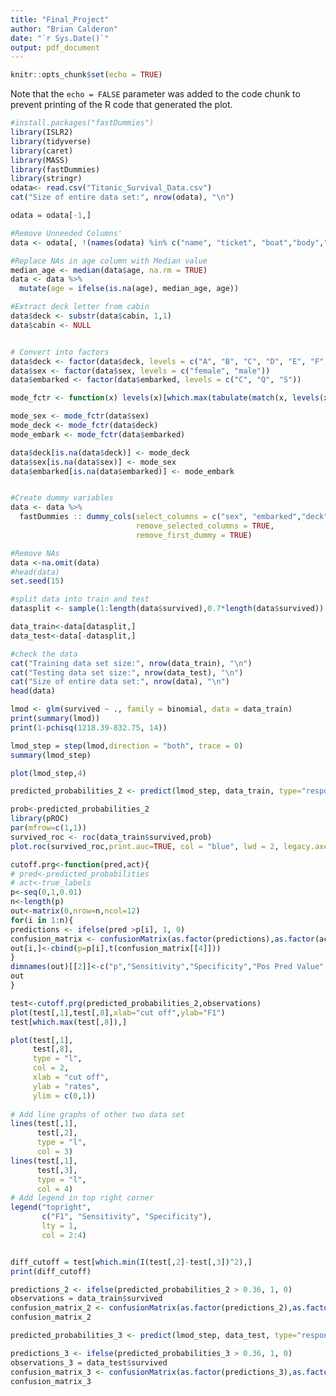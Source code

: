 ```yaml
---
title: "Final_Project"
author: "Brian Calderon"
date: "`r Sys.Date()`"
output: pdf_document
---
```


```r
knitr::opts_chunk$set(echo = TRUE)
```

Note that the `echo = FALSE` parameter was added to the code chunk to prevent printing of the R code that generated the plot.
```r
#install.packages("fastDummies")
library(ISLR2)
library(tidyverse)
library(caret)
library(MASS)
library(fastDummies)
library(stringr)
odata<- read.csv("Titanic_Survival_Data.csv")
cat("Size of entire data set:", nrow(odata), "\n")

odata = odata[-1,]

#Remove Unneeded Columns'
data <- odata[, !(names(odata) %in% c("name", "ticket", "boat","body","home.dest"))]

#Replace NAs in age column with Median value 
median_age <- median(data$age, na.rm = TRUE)
data <- data %>%
  mutate(age = ifelse(is.na(age), median_age, age))

#Extract deck letter from cabin
data$deck <- substr(data$cabin, 1,1)
data$cabin <- NULL


# Convert into factors
data$deck <- factor(data$deck, levels = c("A", "B", "C", "D", "E", "F", "G", "T"))
data$sex <- factor(data$sex, levels = c("female", "male"))
data$embarked <- factor(data$embarked, levels = c("C", "Q", "S"))

mode_fctr <- function(x) levels(x)[which.max(tabulate(match(x, levels(x))))]

mode_sex <- mode_fctr(data$sex)
mode_deck <- mode_fctr(data$deck)
mode_embark <- mode_fctr(data$embarked)

data$deck[is.na(data$deck)] <- mode_deck
data$sex[is.na(data$sex)] <- mode_sex
data$embarked[is.na(data$embarked)] <- mode_embark


#Create dummy variables
data <- data %>%
  fastDummies :: dummy_cols(select_columns = c("sex", "embarked","deck"),
                            remove_selected_columns = TRUE,
                            remove_first_dummy = TRUE)

#Remove NAs
data <-na.omit(data)
#head(data)
set.seed(15)

#split data into train and test
datasplit <- sample(1:length(data$survived),0.7*length(data$survived))

data_train<-data[datasplit,]
data_test<-data[-datasplit,]

#check the data
cat("Training data set size:", nrow(data_train), "\n")
cat("Testing data set size:", nrow(data_test), "\n")
cat("Size of entire data set:", nrow(data), "\n")
head(data)

```
```r

lmod <- glm(survived ~ ., family = binomial, data = data_train)
print(summary(lmod))
print(1-pchisq(1218.39-832.75, 14))

```

```r

lmod_step = step(lmod,direction = "both", trace = 0)
summary(lmod_step)

plot(lmod_step,4)

```

```r
predicted_probabilities_2 <- predict(lmod_step, data_train, type="response")

prob<-predicted_probabilities_2
library(pROC)
par(mfrow=c(1,1))
survived_roc <- roc(data_train$survived,prob)
plot.roc(survived_roc,print.auc=TRUE, col = "blue", lwd = 2, legacy.axes = TRUE)
```

```r
cutoff.prg<-function(pred,act){
# pred<-predicted_probabilities
# act<-true_labels
p<-seq(0,1,0.01)
n<-length(p)
out<-matrix(0,nrow=n,ncol=12)
for(i in 1:n){
predictions <- ifelse(pred >p[i], 1, 0)
confusion_matrix <- confusionMatrix(as.factor(predictions),as.factor(act),mode="prec_recall", positive = "1")
out[i,]<-cbind(p=p[i],t(confusion_matrix[[4]]))
}
dimnames(out)[[2]]<-c("p","Sensitivity","Specificity","Pos Pred Value","Neg Pred Value","Precision","Recall", "F1","Prevalence","Detection Rate","Detection Prevalence", "Balanced Accuracy")
out
}

test<-cutoff.prg(predicted_probabilities_2,observations)
plot(test[,1],test[,8],xlab="cut off",ylab="F1")
test[which.max(test[,8]),]
```

```r
plot(test[,1],                           
     test[,8],
     type = "l",
     col = 2,
     xlab = "cut off",
     ylab = "rates",
     ylim = c(0,1))
 
# Add line graphs of other two data set
lines(test[,1],                             
      test[,2],
      type = "l",
      col = 3)
lines(test[,1],                             
      test[,3],
      type = "l",
      col = 4)
# Add legend in top right corner
legend("topright",                           
       c("F1", "Sensitivity", "Specificity"),
       lty = 1,
       col = 2:4)


diff_cutoff = test[which.min(I(test[,2]-test[,3])^2),]
print(diff_cutoff)
```



```r
predictions_2 <- ifelse(predicted_probabilities_2 > 0.36, 1, 0)
observations = data_train$survived
confusion_matrix_2 <- confusionMatrix(as.factor(predictions_2),as.factor(observations),mode="prec_recall", positive = "1")
confusion_matrix_2 

```


```r

predicted_probabilities_3 <- predict(lmod_step, data_test, type="response")

predictions_3 <- ifelse(predicted_probabilities_3 > 0.36, 1, 0)
observations_3 = data_test$survived
confusion_matrix_3 <- confusionMatrix(as.factor(predictions_3),as.factor(observations_3),mode="prec_recall", positive = "1")
confusion_matrix_3 

```
